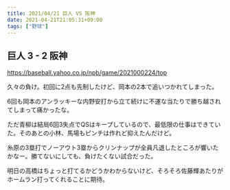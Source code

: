 ```yaml
---
title: 2021/04/21 巨人 VS 阪神
date: 2021-04-21T21:05:31+09:00
tags: ["野球"]
---
```


## 巨人 3 - 2 阪神

https://baseball.yahoo.co.jp/npb/game/2021000224/top

久々の負け。初回に2点も先制したけど、岡本の2本で追いつかれてしまった。

6回も岡本のアンラッキーな内野安打から立て続けに不運な当たりで勝ち越されてしまって痛かったな。

ただ青柳は結局6回3失点でQSはキープしているので、最低限の仕事はできていた。そのあとの小林、馬場もピンチは作れど抑えたんだけど。

糸原の3塁打でノーアウト3塁からクリンナップが全員凡退したところが響いたかなー。勝てないにしても、負けたくない試合だった。

明日の高橋はちょっと打てるかどうかわからないけど、そろそろ佐藤輝あたりがホームラン打ってくれることに期待。
